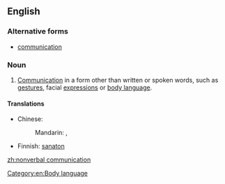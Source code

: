 ==English==

===Alternative forms===
* {{l|en|non-verbal}} [[communication]]

===Noun===
{{en-noun|-}}

# [[communication|Communication]] in a form other than written or spoken words, such as [[gesture]]s, facial [[expression]]s or [[body language]].

====Translations====
{{trans-top|communication in a form other than written or spoken words}}
* Chinese:
*: Mandarin: {{t|cmn|非語言溝通|sc=Hani}}, {{t|cmn|非语言沟通|tr=fēi yǔyán gōutōng|sc=Hani}}
{{trans-mid}}
* Finnish: [[sanaton#Finnish|sanaton]] {{t+|fi|viestintä}}
{{trans-bottom}}

[[Category:en:Body language]]

[[zh:nonverbal communication]]